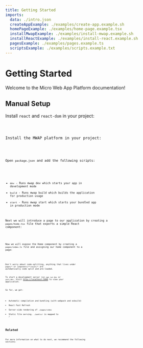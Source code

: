 ```yaml
---
title: Getting Started
imports:
  data: ./intro.json
  createAppExample: ./examples/create-app.example.sh
  homePageExample: ./examples/home-page.example.tsx
  installMwapExample: ./examples/install-mwap.example.sh
  installReactExample: ./examples/install-react.example.sh
  pagesExample: ./examples/pages.example.ts
  scriptsExample: ./examples/scripts.example.txt
---
```


# Getting Started

Welcome to the Micro Web App Platform documentation!

## Manual Setup

Install `react` and `react-dom` in your project:

<Code language="git" code={installReactExample} />

Install the MWAP platform in your project:

<Code language="git" code={installMwapExample} />

Open `package.json` and add the following scripts:

<Code language="json" code={scriptsExample} />

- `dev` - Runs mwap dev which starts your app in development mode
- `build` - Runs mwap build which builds the application for production usage
- `start` - Runs mwap start which starts your bundled app in production mode

Next we will introduce a page to our application by creating a `pages/home.tsx` file that exports a simple React component:

<Code language="tsx" code={homePageExample} />

Now we will expose the Home component by creating a `pages/index.ts` file and assigning our home component to a page:

<Code language="tsx" code={pagesExample} />

Don't worry about code-splitting, anything that lives under `pages/*` or `components/**/async/*` are automatically code split and pre-loaded.

To start a development server run `npm run dev` or `yarn dev`. Visit [http://localhost:5000](http://localhost:5000) to view your application.

So far, we get:

- Automatic compilation and bundling (with webpack and esbuild)
- React Fast Refresh
- Server-side rendering of `./pages/index`
- Static file serving. `./public/` is mapped to `/`

## Related

For more information on what to do next, we recommend the following sections:

<ComponentsRenderer components={data.components} />
